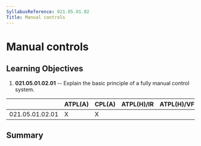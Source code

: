 ```yaml
---
SyllabusReference: 021.05.01.02
Title: Manual controls
---
```


# Manual controls

## Learning Objectives

1.  **021.05.01.02.01** -- Explain the basic principle of a fully manual control
    system.

|                 | ATPL(A) | CPL(A) | ATPL(H)/IR | ATPL(H)/VFR | CPL(H) | IR  | CBIR(A) |
| --------------- | ------- | ------ | ---------- | ----------- | ------ | --- | ------- |
| 021.05.01.02.01 | X       | X      |            |             |        |     |         |

## Summary
